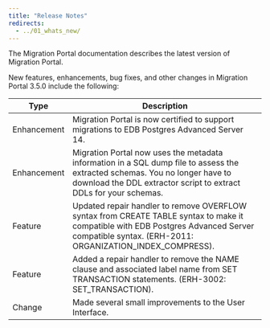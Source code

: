 ```yaml
---
title: "Release Notes"
redirects:
  - ../01_whats_new/
---
```


The Migration Portal documentation describes the latest version of Migration Portal.

New features, enhancements, bug fixes, and other changes in Migration Portal 3.5.0 include the following:

| Type | Description |
| ---- |------------ |
| Enhancement | Migration Portal is now certified to support migrations to EDB Postgres Advanced Server 14. |
| Enhancement | Migration Portal now uses the metadata information in a SQL dump file to assess the extracted schemas. You no longer have to download the DDL extractor script to extract DDLs for your schemas. |
| Feature| Updated repair handler to remove OVERFLOW syntax from CREATE TABLE syntax to make it compatible with EDB Postgres Advanced Server compatible syntax. (ERH-2011: ORGANIZATION_INDEX_COMPRESS).|
| Feature| Added a repair handler to remove the NAME clause and associated label name from SET TRANSACTION statements. (ERH-3002: SET_TRANSACTION).|
| Change| Made several small improvements to the User Interface.|

